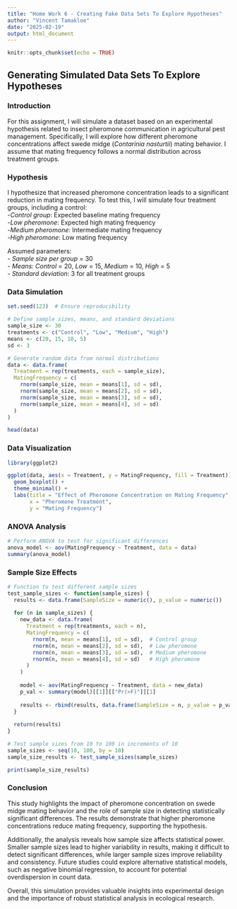 ```yaml
---
title: "Home Work 6 - Creating Fake Data Sets To Explore Hypotheses"
author: "Vincent Tamakloe"
date: "2025-02-19"
output: html_document
---
```


```r
knitr::opts_chunk$set(echo = TRUE)
```

## Generating Simulated Data Sets To Explore Hypotheses

### Introduction
For this assignment, I will simulate a dataset based on an experimental hypothesis related to insect pheromone communication in agricultural pest management. Specifically, I will explore how different pheromone concentrations affect swede midge (*Contarinia nasturtii*) mating behavior. I assume that mating frequency follows a normal distribution across treatment groups.

### Hypothesis
I hypothesize that increased pheromone concentration leads to a significant reduction in mating frequency. To test this, I will simulate four treatment groups, including a control:  
-*Control group*: Expected baseline mating frequency  
-*Low pheromone*: Expected high mating frequency  
-*Medium pheromone*: Intermediate mating frequency  
-*High pheromone*: Low mating frequency  

Assumed parameters:  
- *Sample size per group* = 30  
- *Means:* *Control* = 20, *Low* = 15, *Medium* = 10, *High* = 5  
- *Standard deviation*: 3 for all treatment groups  

### Data Simulation
```r
set.seed(123)  # Ensure reproducibility

# Define sample sizes, means, and standard deviations
sample_size <- 30
treatments <- c("Control", "Low", "Medium", "High")
means <- c(20, 15, 10, 5)
sd <- 3

# Generate random data from normal distributions
data <- data.frame(
  Treatment = rep(treatments, each = sample_size),
  MatingFrequency = c(
    rnorm(sample_size, mean = means[1], sd = sd),
    rnorm(sample_size, mean = means[2], sd = sd),
    rnorm(sample_size, mean = means[3], sd = sd),
    rnorm(sample_size, mean = means[4], sd = sd)
  )
)

head(data)
```

### Data Visualization
```r
library(ggplot2)

ggplot(data, aes(x = Treatment, y = MatingFrequency, fill = Treatment)) +
  geom_boxplot() +
  theme_minimal() +
  labs(title = "Effect of Pheromone Concentration on Mating Frequency",
       x = "Pheromone Treatment",
       y = "Mating Frequency")
```

### ANOVA Analysis
```r
# Perform ANOVA to test for significant differences
anova_model <- aov(MatingFrequency ~ Treatment, data = data)
summary(anova_model)
```

### Sample Size Effects
```r
# Function to test different sample sizes
test_sample_sizes <- function(sample_sizes) {
  results <- data.frame(SampleSize = numeric(), p_value = numeric())
  
  for (n in sample_sizes) {
    new_data <- data.frame(
      Treatment = rep(treatments, each = n),
      MatingFrequency = c(
        rnorm(n, mean = means[1], sd = sd),  # Control group
        rnorm(n, mean = means[2], sd = sd),  # Low pheromone
        rnorm(n, mean = means[3], sd = sd),  # Medium pheromone
        rnorm(n, mean = means[4], sd = sd)   # High pheromone
      )
    )
    
    model <- aov(MatingFrequency ~ Treatment, data = new_data)
    p_val <- summary(model)[[1]][["Pr(>F)"]][1]
    
    results <- rbind(results, data.frame(SampleSize = n, p_value = p_val))
  }
  
  return(results)
}

# Test sample sizes from 10 to 100 in increments of 10
sample_sizes <- seq(10, 100, by = 10)
sample_size_results <- test_sample_sizes(sample_sizes)

print(sample_size_results)
```

### Conclusion
This study highlights the impact of pheromone concentration on swede midge mating behavior and the role of sample size in detecting statistically significant differences. The results demonstrate that higher pheromone concentrations reduce mating frequency, supporting the hypothesis. 

Additionally, the analysis reveals how sample size affects statistical power. Smaller sample sizes lead to higher variability in results, making it difficult to detect significant differences, while larger sample sizes improve reliability and consistency. Future studies could explore alternative statistical models, such as negative binomial regression, to account for potential overdispersion in count data. 

Overall, this simulation provides valuable insights into experimental design and the importance of robust statistical analysis in ecological research.
